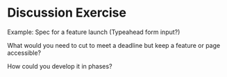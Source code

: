 # Discussion Exercise

Example: Spec for a feature launch (Typeahead form input?)

What would you need to cut to meet a deadline but keep a feature or page accessible?

How could you develop it in phases?